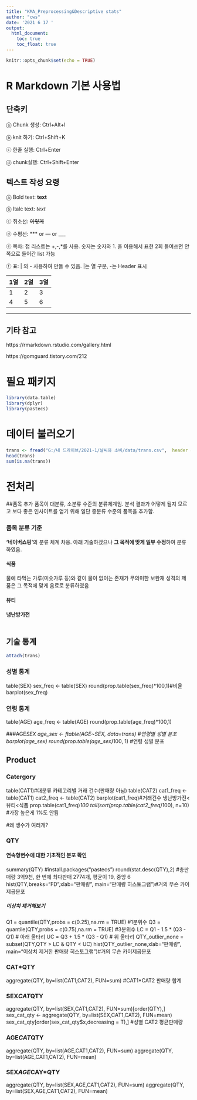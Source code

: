 ```yaml
---
title: "KMA_Preprocessing&Descriptive stats"
author: "cws"
date: '2021 6 17 '
output: 
  html_document:
    toc: true
    toc_float: true
---
```


```r
knitr::opts_chunk$set(echo = TRUE)
```

# R Markdown 기본 사용법
## 단축키

ⓐ Chunk 생성: Ctrl+Alt+I


ⓑ knit 하기: Ctrl+Shift+K


ⓒ 한줄 실행: Ctrl+Enter


ⓓ chunk실행: Ctrl+Shift+Enter

## 텍스트 작성 요령

ⓐ Bold text: **text**


ⓑ Italc text: *text*


ⓒ 취소선: ~~이렇게~~


ⓓ 수평선: *** or --- or ___


ⓔ 목차: 점 리스트는 +,-,*를 사용. 숫자는 숫자와 1. 을 이용해서 표현 2회 들여쓰면 안쪽으로 들어간 list 가능


ⓕ 표: | 와 - 사용하여 만들 수 있음. |는 열 구분, -는 Header 표시 

|1열|2열|3열|
|-|-|-|
|1|2|3|
|4|5|6|

***

## 기타 참고 

https://rmarkdown.rstudio.com/gallery.html


https://gomguard.tistory.com/212


# 필요 패키지 
```r
library(data.table)
library(dplyr)
library(pastecs)
```

# 데이터 불러오기
```r
trans <- fread("G:/내 드라이브/2021-1/날씨와 소비/data/trans.csv",  header = TRUE,encoding="UTF-8")
head(trans)
sum(is.na(trans))
```

# 전처리 

##품목 추가 
 품목이 대분류, 소분류 수준의 분류체계임. 분석 결과가 어떻게 될지 모르고 보다 좋은 인사이트를 얻기 위해 일단 중분류 수준의 품목을 추가함.

### 품목 분류 기준

**'네이버쇼핑'**의 분류 체계 차용. 아래 기술하겠으나 **그 목적에 맞게 일부 수정**하여 분류하였음. 

#### 식품 
물에 타먹는 가루(미숫가루 등)와 같이 물이 없이는 존재가 무의미한 보완재 성격의 제품은 그 목적에 맞게 음료로 분류하였음


#### 뷰티 



#### 냉난방가전


```r

```


## 기술 통계
```r
attach(trans)
```

### 성별 통계
table(SEX)
sex_freq <- table(SEX)
round(prop.table(sex_freq)*100,1)#비율
barplot(sex_freq)

### 연령 통계
table(AGE)
age_freq <- table(AGE)
round(prop.table(age_freq)*100,1)

###AGE*SEX
age_sex <- ftable(AGE~SEX, data=trans) #연령별 성별 분포
barplot(age_sex)
round(prop.table(age_sex)*100, 1) #연령 성별 분포 

## Product
### Catergory
table(CAT1)#대분류 카테고리별 거래 건수(판매량 아님)
table(CAT2)
cat1_freq <- table(CAT1)
cat2_freq <- table(CAT2)
barplot(cat1_freq)#거래건수 냉난방가전<뷰티<식품
prop.table(cat1_freq)*100
tail(sort(prop.table(cat2_freq)*100), n=10) #가장 높은게 1%도 안됨


#왜 생수가 여러개? 

### QTY


#### 연속형변수에 대한 기초적인 분포 확인
summary(QTY)
#install.packages("pastecs")
round(stat.desc(QTY),2) #총판매랑 3억9천, 한 번에 최다판매 2774개, 평균이 19, 중앙 6
hist(QTY,breaks="FD",xlab="판매량", main="판매량 히스토그램")#거의 무슨 카이제곱분포

##### 이상치 제거해보기
Q1 = quantile(QTY,probs = c(0.25),na.rm = TRUE) #1분위수
Q3 = quantile(QTY,probs = c(0.75),na.rm = TRUE) #3분위수
LC = Q1 - 1.5 * (Q3 - Q1) # 아래 울타리
UC = Q3 + 1.5 * (Q3 - Q1) # 위 울타리
QTY_outlier_none = subset(QTY,QTY >  LC & QTY < UC)
hist(QTY_outlier_none,xlab="판매량", main="이상치 제거한 판매량 히스토그램")#거의 무슨 카이제곱분포

### CAT*QTY
aggregate(QTY, by=list(CAT1,CAT2), FUN=sum) #CAT1*CAT2 판매량 합계

### SEX*CAT*QTY 
aggregate(QTY, by=list(SEX,CAT1,CAT2), FUN=sum)[order(QTY),]
sex_cat_qty <- aggregate(QTY, by=list(SEX,CAT1,CAT2), FUN=mean)
sex_cat_qty[order(sex_cat_qty$x,decreasing = T),] #성별 CAT2 평균판매량

### AGE*CAT*QTY
aggregate(QTY, by=list(AGE,CAT1,CAT2), FUN=sum)
aggregate(QTY, by=list(AGE,CAT1,CAT2), FUN=mean)

### SEX*AGE*CAY*QTY
aggregate(QTY, by=list(SEX,AGE,CAT1,CAT2), FUN=sum)
aggregate(QTY, by=list(SEX,AGE,CAT1,CAT2), FUN=mean)
